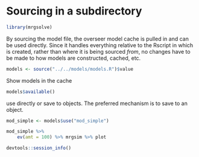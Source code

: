 # Sourcing in a subdirectory


```r
library(mrgsolve)
```

By sourcing the model file, the overseer model cache is pulled in and can 
be used directly. Since it handles everything relative to the Rscript in which 
is created, rather than where it is being sourced _from_, no changes have to be
made to how models are constructed, cached, etc.

```r
models <- source("../../models/models.R")$value
```

Show models in the cache

```r
models$available()
```

use directly or save to objects. The preferred mechanism is to save to an object.

```r
mod_simple <- models$use("mod_simple") 
```

```r
mod_simple %>%
    ev(amt = 100) %>% mrgsim %>% plot
```

```r
devtools::session_info()
```



